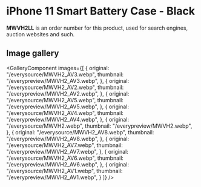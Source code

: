 
# iPhone 11 Smart Battery Case - Black

<Callout type='info' emoji='👉🏻'>**MWVH2LL** is an order number for this product, used for search engines, auction websites and such.</Callout>

## Image gallery

<GalleryComponent
    images={[
      {
        original: "/everysource/MWVH2_AV3.webp",
        thumbnail: "/everypreview/MWVH2_AV3.webp",
      },
      {
        original: "/everysource/MWVH2_AV2.webp",
        thumbnail: "/everypreview/MWVH2_AV2.webp",
      },
      {
        original: "/everysource/MWVH2_AV5.webp",
        thumbnail: "/everypreview/MWVH2_AV5.webp",
      },
      {
        original: "/everysource/MWVH2_AV4.webp",
        thumbnail: "/everypreview/MWVH2_AV4.webp",
      },
      {
        original: "/everysource/MWVH2.webp",
        thumbnail: "/everypreview/MWVH2.webp",
      },
      {
        original: "/everysource/MWVH2_AV8.webp",
        thumbnail: "/everypreview/MWVH2_AV8.webp",
      },
      {
        original: "/everysource/MWVH2_AV7.webp",
        thumbnail: "/everypreview/MWVH2_AV7.webp",
      },
      {
        original: "/everysource/MWVH2_AV6.webp",
        thumbnail: "/everypreview/MWVH2_AV6.webp",
      },
      {
        original: "/everysource/MWVH2_AV1.webp",
        thumbnail: "/everypreview/MWVH2_AV1.webp",
      }
    ]}
  />
